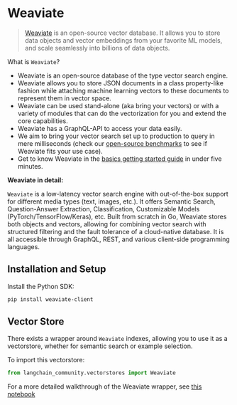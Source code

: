 # Weaviate

> [Weaviate](https://weaviate.io/) is an open-source vector database. It allows you to store data objects and vector embeddings from
> your favorite ML models, and scale seamlessly into billions of data objects.

What is `Weaviate`?

- Weaviate is an open-source ​database of the type ​vector search engine.
- Weaviate allows you to store JSON documents in a class property-like fashion while attaching machine learning vectors to these documents to represent them in vector space.
- Weaviate can be used stand-alone (aka bring your vectors) or with a variety of modules that can do the vectorization for you and extend the core capabilities.
- Weaviate has a GraphQL-API to access your data easily.
- We aim to bring your vector search set up to production to query in mere milliseconds (check our [open-source benchmarks](https://weaviate.io/developers/weaviate/current/benchmarks/) to see if Weaviate fits your use case).
- Get to know Weaviate in the [basics getting started guide](https://weaviate.io/developers/weaviate/current/core-knowledge/basics.html) in under five minutes.

**Weaviate in detail:**

`Weaviate` is a low-latency vector search engine with out-of-the-box support for different media types (text, images, etc.). It offers Semantic Search, Question-Answer Extraction, Classification, Customizable Models (PyTorch/TensorFlow/Keras), etc. Built from scratch in Go, Weaviate stores both objects and vectors, allowing for combining vector search with structured filtering and the fault tolerance of a cloud-native database. It is all accessible through GraphQL, REST, and various client-side programming languages.

## Installation and Setup

Install the Python SDK:

```bash
pip install weaviate-client
```

## Vector Store

There exists a wrapper around `Weaviate` indexes, allowing you to use it as a vectorstore,
whether for semantic search or example selection.

To import this vectorstore:

```python
from langchain_community.vectorstores import Weaviate
```

For a more detailed walkthrough of the Weaviate wrapper, see [this notebook](/docs/integrations/vectorstores/weaviate)
